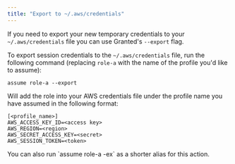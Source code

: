 ```yaml
---
title: "Export to ~/.aws/credentials"
---
```


If you need to export your new temporary credentials to your `~/.aws/credentials` file you can use Granted's `--export` flag.

To export session credentials to the `~/.aws/credentials` file, run the following command (replacing `role-a` with the name of the profile you'd like to assume):

```
assume role-a --export
```

Will add the role into your AWS credentials file under the profile name you have assumed in the following format:

```
[<profile_name>]
AWS_ACCESS_KEY_ID=<access key>
AWS_REGION=<region>
AWS_SECRET_ACCESS_KEY=<secret>
AWS_SESSION_TOKEN=<token>
```

<Info>
You can also run `assume role-a -ex` as a shorter alias for this action.

</Info>
